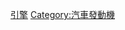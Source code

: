 {{Commons cat|Formula One engines}}
{{Cat main|一級方程式賽車引擎}}

[[Category:一級方程式賽車|引擎]]
[[Category:汽車發動機|Category:汽車發動機]]